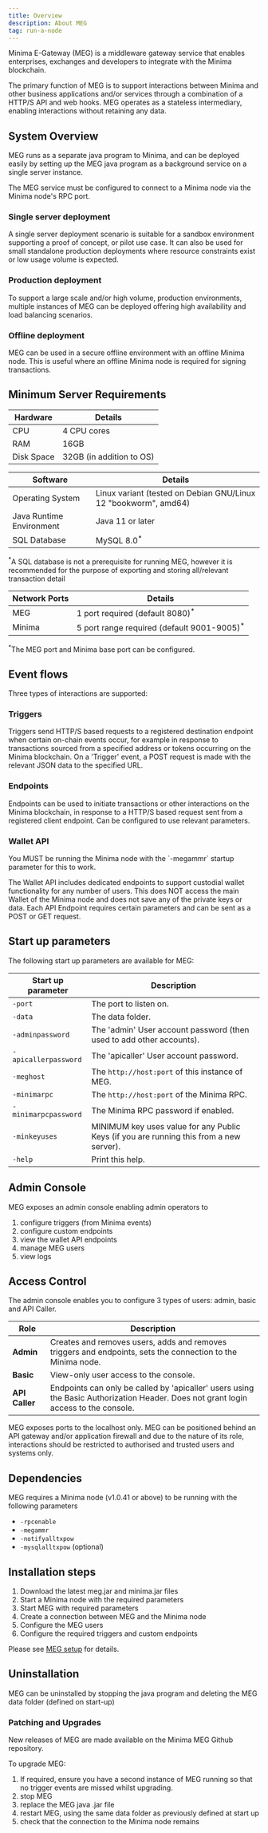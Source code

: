 ---
title: Overview
description: About MEG
tag: run-a-node
---

Minima E-Gateway (MEG) is a middleware gateway service that enables enterprises, exchanges and developers to integrate with the Minima blockchain.

The primary function of MEG is to support interactions between Minima and other business applications and/or services through a combination of a HTTP/S API and web hooks. MEG operates as a stateless intermediary, enabling interactions without retaining any data.

## System Overview

MEG runs as a separate java program to Minima, and can be deployed easily by setting up the MEG java program as a background service on a single server instance.

The MEG service must be configured to connect to a Minima node via the Minima node's RPC port.

<ImageZoom
  src="/img/meg/meg_sysoverview.png"
  alt="meg system overview"
  width={700}
  height={700}
/>

### Single server deployment

A single server deployment scenario is suitable for a sandbox environment supporting a proof of concept, or pilot use case. It can also be used for small standalone production deployments where resource constraints exist or low usage volume is expected.

<ImageZoom
  src="/img/meg/meg_singledeployment.png"
  alt="meg single node deployment"
  width={700}
  height={700}
/>

### Production deployment

To support a large scale and/or high volume, production environments, multiple instances of MEG can be deployed offering high availability and load balancing scenarios.

<ImageZoom
  src="/img/meg/meg_proddeployment.png"
  alt="meg production deployment"
  width={700}
  height={700}
/>

### Offline deployment

MEG can be used in a secure offline environment with an offline Minima node. This is useful where an offline Minima node is required for signing transactions.

## Minimum Server Requirements

| Hardware   | Details                  |
| ---------- | ------------------------ |
| CPU        | 4 CPU cores              |
| RAM        | 16GB                     |
| Disk Space | 32GB (in addition to OS) |

| Software                 | Details                                                         |
| ------------------------ | --------------------------------------------------------------- |
| Operating System         | Linux variant (tested on Debian GNU/Linux 12 "bookworm", amd64) |
| Java Runtime Environment | Java 11 or later                                                |
| SQL Database             | MySQL 8.0<sup>\*</sup>                                          |

<sup>*</sup>A SQL database is not a prerequisite for running MEG, however it is
recommended for the purpose of exporting and storing all/relevant transaction
detail

| Network Ports | Details                                                |
| ------------- | ------------------------------------------------------ |
| MEG           | 1 port required (default 8080)<sup>\*</sup>            |
| Minima        | 5 port range required (default 9001-9005)<sup>\*</sup> |

<sup>*</sup>The MEG port and Minima base port can be configured.

## Event flows

Three types of interactions are supported:

### Triggers

Triggers send HTTP/S based requests to a registered destination endpoint when certain on-chain events occur, for example in response to transactions sourced from a specified address or tokens occurring on the Minima blockchain.
On a 'Trigger' event, a POST request is made with the relevant JSON data to the specified URL.

<ImageZoom
  src="/img/meg/meg_triggers.png"
  alt="meg triggers"
  width={700}
  height={700}
/>

### Endpoints

Endpoints can be used to initiate transactions or other interactions on the Minima blockchain, in response to a HTTP/S based request sent from a registered client endpoint. Can be configured to use relevant parameters.

<ImageZoom
  src="/img/meg/meg_endpoints.png"
  alt="meg system overview"
  width={700}
  height={700}
/>

### Wallet API

<Callout title="Requires a Mega Node">
  You MUST be running the Minima node with the `-megammr` startup parameter for
  this to work.
</Callout>

The Wallet API includes dedicated endpoints to support custodial wallet functionality for any number of users. This does NOT access the main Wallet of the Minima node and does not save any of the private keys or data. Each API Endpoint requires certain parameters and can be sent as a POST or GET request.

<ImageZoom
  src="/img/meg/meg_walletapi.png"
  alt="meg system overview"
  width={700}
  height={700}
/>

## Start up parameters

The following start up parameters are available for MEG:

| Start up parameter   | Description                                                                             |
| -------------------- | --------------------------------------------------------------------------------------- |
| `-port`              | The port to listen on.                                                                  |
| `-data`              | The data folder.                                                                        |
| `-adminpassword`     | The 'admin' User account password (then used to add other accounts).                    |
| `-apicallerpassword` | The 'apicaller' User account password.                                                  |
| `-meghost`           | The `http://host:port` of this instance of MEG.                                         |
| `-minimarpc`         | The `http://host:port` of the Minima RPC.                                               |
| `-minimarpcpassword` | The Minima RPC password if enabled.                                                     |
| `-minkeyuses`        | MINIMUM key uses value for any Public Keys (if you are running this from a new server). |
| `-help`              | Print this help.                                                                        |

## Admin Console

MEG exposes an admin console enabling admin operators to

1. configure triggers (from Minima events)
2. configure custom endpoints
3. view the wallet API endpoints
4. manage MEG users
5. view logs

## Access Control

The admin console enables you to configure 3 types of users: admin, basic and API Caller.

| Role           | Description                                                                                                                         |
| -------------- | ----------------------------------------------------------------------------------------------------------------------------------- |
| **Admin**      | Creates and removes users, adds and removes triggers and endpoints, sets the connection to the Minima node.                         |
| **Basic**      | View-only user access to the console.                                                                                               |
| **API Caller** | Endpoints can only be called by 'apicaller' users using the Basic Authorization Header. Does not grant login access to the console. |

MEG exposes ports to the localhost only. MEG can be positioned behind an API gateway and/or application firewall and due to the nature of its role, interactions should be restricted to authorised and trusted users and systems only.

## Dependencies

MEG requires a Minima node (v1.0.41 or above) to be running with the following parameters

- `-rpcenable`
- `-megammr`
- `-notifyalltxpow`
- `-mysqlalltxpow` (optional)

## Installation steps

1. Download the latest meg.jar and minima.jar files
2. Start a Minima node with the required parameters
3. Start MEG with required parameters
4. Create a connection between MEG and the Minima node
5. Configure the MEG users
6. Configure the required triggers and custom endpoints

Please see [MEG setup](/docs/run-a-node/meg-setup) for details.

## Uninstallation

MEG can be uninstalled by stopping the java program and deleting the MEG data folder (defined on start-up)

### Patching and Upgrades

New releases of MEG are made available on the Minima MEG Github repository.

To upgrade MEG:

1. If required, ensure you have a second instance of MEG running so that no trigger events are missed whilst upgrading.
2. stop MEG
3. replace the MEG java .jar file
4. restart MEG, using the same data folder as previously defined at start up
5. check that the connection to the Minima node remains
